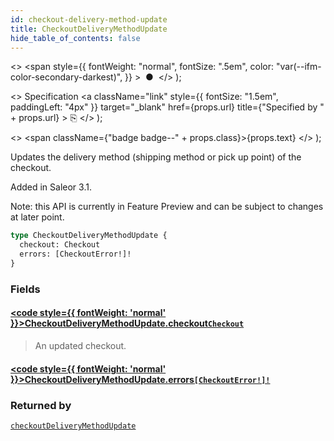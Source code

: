 ```yaml
---
id: checkout-delivery-method-update
title: CheckoutDeliveryMethodUpdate
hide_table_of_contents: false
---
```


  <>
    <span
      style={{
        fontWeight: "normal",
        fontSize: ".5em",
        color: "var(--ifm-color-secondary-darkest)",
      }}
    >
      &nbsp;●&nbsp;
    </span>
  </>
);

  <>
    Specification
    <a
      className="link"
      style={{ fontSize: "1.5em", paddingLeft: "4px" }}
      target="\_blank"
      href={props.url}
      title={"Specified by " + props.url}
    >
      ⎘
    </a>
  </>
);

  <>
    <span className={"badge badge--" + props.class}>{props.text}</span>
  </>
);

Updates the delivery method (shipping method or pick up point) of the checkout.

Added in Saleor 3.1.

Note: this API is currently in Feature Preview and can be subject to changes at later point.

```graphql
type CheckoutDeliveryMethodUpdate {
  checkout: Checkout
  errors: [CheckoutError!]!
}
```

### Fields

#### [<code style={{ fontWeight: 'normal' }}>CheckoutDeliveryMethodUpdate.<b>checkout</b></code>](#)<Bullet />[`Checkout`](../../api-reference/checkout/objects/checkout) <Badge class="secondary" text="object"/> <Badge class="secondary" text="checkout"/>

> An updated checkout.

#### [<code style={{ fontWeight: 'normal' }}>CheckoutDeliveryMethodUpdate.<b>errors</b></code>](#)<Bullet />[`[CheckoutError!]!`](../../api-reference/checkout/objects/checkout-error) <Badge class="secondary" text="non-null"/> <Badge class="secondary" text="object"/> <Badge class="secondary" text="checkout"/>

>

### Returned by

[`checkoutDeliveryMethodUpdate`](../../api-reference/checkout/mutations/checkout-delivery-method-update) <Badge class="secondary" text="mutation"/>
